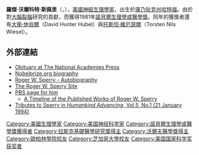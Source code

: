 {{Infobox scientist
| name = 罗杰·斯佩里{{Nobel icon}}<br />Roger Sperry
|birth_name              = Roger Wolcott Sperry
|image             = Roger Wolcott Sperry.jpg
|birth_date        = {{Birth-date|August 20, 2018|August 20, 1913}}
|birth_place       = [[美國|美國]][[康乃狄克州|康乃狄克州]][[哈特福|哈特福]]
|death_date        = {{death-date|April 17, 1994|April 17, 1994}} (aged 80)
|death_place       = [[美國|美國]][[帕萨迪纳_(加利福尼亚州)|帕萨迪纳 (加利福尼亚州)]]
|residence         = 
|citizenship       = 
|nationality       = 
|ethnicity         = 
|field             = [[神經生理學|神經生理學]]
|work_institutions = 
|alma_mater        = {{Plainlist|
* [[歐柏林學院|歐柏林學院]]
* [[芝加哥大學|芝加哥大學]] (PhD)}}
| thesis_title = Functional results of crossing nerves and transposing muscles in the fore and hind limbs of the rat 
| thesis_url = http://www.worldcat.org/oclc/48361305
| thesis_year = 1941
|doctoral_advisor  = [[Paul_Alfred_Weiss|Paul A. Weiss]]
|doctoral_students = 
|known_for         = {{Plainlist|
* [[裂腦|裂腦]]研究
* {{link-en|化學親和性假說|Chemoaffinity hypothesis}}}}
|influences        = 
|influenced        = 
|prizes            =     [[諾貝爾生理學或醫學獎|諾貝爾生理學或醫學獎]] (1981)
|religion          = 
|footnotes         = 
|signature         =
| website = {{URL|http://rogersperry.org}}
}}
'''羅傑·沃爾科特·斯佩里'''（{{lang-en|'''Roger Wolcott Sperry'''}}，{{bd|1913年|8月20日|1994年|4月17日|catIdx=Sperry}}），[[美國|美國]][[神經生理學|神經生理學家]]，出生於[[康乃狄克州|康乃狄克州]][[哈特福|哈特福]]。由於對[[大腦|大腦]][[裂腦|裂腦]]研究的貢獻，而獲得1981年[[諾貝爾生理學或醫學獎|諾貝爾生理學或醫學獎]]。同年的獲獎者還有[[大衛·休伯爾|大衛·休伯爾]]（David Hunter Hubel）與[[托斯坦·維厄瑟爾|托斯坦·維厄瑟爾]]（Torsten Nils Wiesel）。

== 外部連結 ==
* [http://www.nap.edu/html/biomems/rsperry.html Obituary at The National Academies Press] {{Wayback|url=http://www.nap.edu/html/biomems/rsperry.html |date=20130509111052 }}
* [https://web.archive.org/web/20071013010920/http://nobelprize.org/nobel_prizes/medicine/articles/sperry/index.html Nobelprize.org biography]
* [http://www.nobel.se/medicine/laureates/1981/sperry-autobio.html Roger W. Sperry - Autobiography]
* [http://rogersperry.org/index.html The Roger W. Sperry Site]
* [http://www.pbs.org/wgbh/aso/databank/entries/bhsper.html PBS page for him]
** [http://rogersperry.org/timeline.html A Timeline of the Published Works of Roger W. Sperry]
* [https://web.archive.org/web/20070727040206/http://humankindadvancing.humanists.net/05/05-01.html Tributes to Sperry in ''Humankind Advancing'', Vol.5, No.1 (21 January 1994)]
{{wikiquote}}

{{沃尔夫医学奖}}
{{諾貝爾生理學或醫學獎獲得者 (1976年-2000年)}}
{{Winners of the National Medal of Science|biological}}
{{阿尔伯特·拉斯克基础医学研究奖获得者}}

{{Authority control}}
{{DEFAULTSORT:Sperry, Roger Wolcott}}
[[Category:美國生理學家|Category:美國生理學家]]
[[Category:美国神经科学家|Category:美国神经科学家]]
[[Category:諾貝爾生理學或醫學獎獲得者|Category:諾貝爾生理學或醫學獎獲得者]]
[[Category:拉斯克基礎醫學研究獎得主|Category:拉斯克基礎醫學研究獎得主]]
[[Category:沃爾夫醫學獎得主|Category:沃爾夫醫學獎得主]]
[[Category:歐柏林學院校友|Category:歐柏林學院校友]]
[[Category:芝加哥大學校友|Category:芝加哥大學校友]]
[[Category:美国国家科学奖获奖者|Category:美国国家科学奖获奖者]]